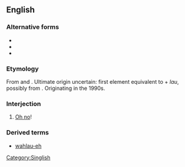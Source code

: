 {{also|wahlau}}
==English==

===Alternative forms===
* {{l|en|wahlau}}
* {{l|en|walao}}
* {{l|en|walau}}

===Etymology===
From {{etyl|zhx-teo|en}} and {{etyl|nan-hok|en}}. Ultimate origin uncertain: first element equivalent to {{etyl|nan-hok|en}} {{zh-l|[[我]]|tr=góa|my}} + ''lau'', possibly from {{zh-l|[[老爸]]|tr=lāu-pē|father}}. Originating in the 1990s.

===Interjection===
{{en-interj|head=wah lau}}

# {{lb|en|Singapore|informal}} [[oh no|Oh no]]!

===Derived terms===
* [[wahlau-eh]]

[[Category:Singlish]]